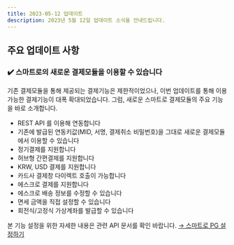 ```yaml
---
title: 2023-05-12 업데이트
description: 2023년 5월 12일 업데이트 소식을 안내드립니다.
---
```



<Banner />

## 주요 업데이트 사항

### ✔️ 스마트로의 새로운 결제모듈을 이용할 수 있습니다

기존 결제모듈을 통해 제공되는 결제기능은 제한적이었으나, 이번 업데이트를 통해 이용 가능한 결제기능이
대폭 확대되었습니다. 그럼, 새로운 스마트로 결제모듈의 주요 기능을 바로 소개합니다.

- REST API 를 이용해 연동합니다
- 기존에 발급된 연동키값(MID, 서명, 결제취소 비밀번호)을 그대로 새로운 결제모듈에서 이용할 수 있습니다
- 정기결제를 지원합니다
- 허브형 간편결제를 지원합니다
- KRW, USD 결제를 지원합니다
- 카드사 결제창 다이렉트 호출이 가능합니다
- 에스크로 결제를 지원합니다
- 에스크로 배송 정보를 수정할 수 있습니다
- 면세 금액을 직접 설정할 수 있습니다
- 회전식/고정식 가상계좌를 발급할 수 있습니다

본 기능 설정을 위한 자세한 내용은 관련 API 문서를 확인 바랍니다. [→ 스마트로 PG 설정하기](https://developers.portone.io/docs/ko/pg/payment-gateway/smartro-v2/readme)

<Footer date="2023년 5월 15일" />
